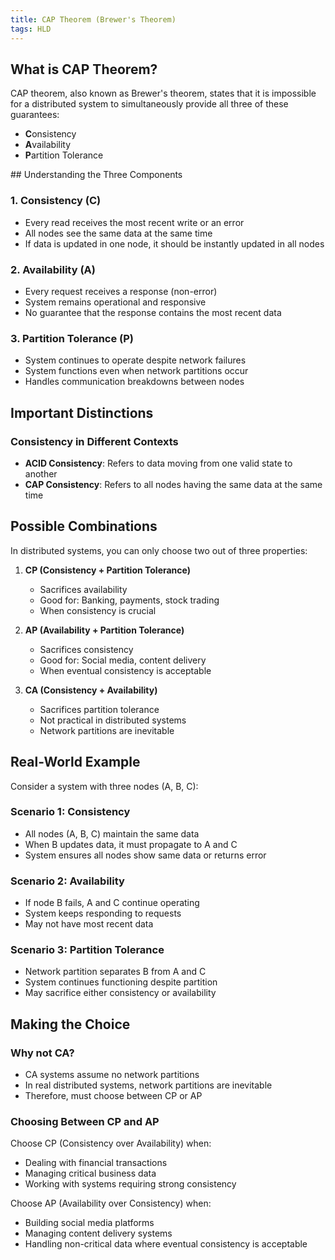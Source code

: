 ```yaml
---
title: CAP Theorem (Brewer's Theorem)
tags: HLD
---
```


## What is CAP Theorem?

CAP theorem, also known as Brewer's theorem, states that it is impossible for a distributed system to simultaneously provide all three of these guarantees:

- **C**onsistency
- **A**vailability 
- **P**artition Tolerance

<MDXImage src="/png/hld/cap.png" alt="CAP Theorem" />
## Understanding the Three Components

### 1. Consistency (C)
- Every read receives the most recent write or an error
- All nodes see the same data at the same time
- If data is updated in one node, it should be instantly updated in all nodes

### 2. Availability (A)
- Every request receives a response (non-error)
- System remains operational and responsive
- No guarantee that the response contains the most recent data

### 3. Partition Tolerance (P)
- System continues to operate despite network failures
- System functions even when network partitions occur
- Handles communication breakdowns between nodes

## Important Distinctions

### Consistency in Different Contexts
- **ACID Consistency**: Refers to data moving from one valid state to another
- **CAP Consistency**: Refers to all nodes having the same data at the same time

## Possible Combinations

In distributed systems, you can only choose two out of three properties:

1. **CP (Consistency + Partition Tolerance)**
   - Sacrifices availability
   - Good for: Banking, payments, stock trading
   - When consistency is crucial

2. **AP (Availability + Partition Tolerance)**
   - Sacrifices consistency
   - Good for: Social media, content delivery
   - When eventual consistency is acceptable

3. **CA (Consistency + Availability)**
   - Sacrifices partition tolerance
   - Not practical in distributed systems
   - Network partitions are inevitable

## Real-World Example

Consider a system with three nodes (A, B, C):

### Scenario 1: Consistency
- All nodes (A, B, C) maintain the same data
- When B updates data, it must propagate to A and C
- System ensures all nodes show same data or returns error

### Scenario 2: Availability
- If node B fails, A and C continue operating
- System keeps responding to requests
- May not have most recent data

### Scenario 3: Partition Tolerance
- Network partition separates B from A and C
- System continues functioning despite partition
- May sacrifice either consistency or availability

## Making the Choice

### Why not CA?
- CA systems assume no network partitions
- In real distributed systems, network partitions are inevitable
- Therefore, must choose between CP or AP

### Choosing Between CP and AP

Choose CP (Consistency over Availability) when:
- Dealing with financial transactions
- Managing critical business data
- Working with systems requiring strong consistency

Choose AP (Availability over Consistency) when:
- Building social media platforms
- Managing content delivery systems
- Handling non-critical data where eventual consistency is acceptable
